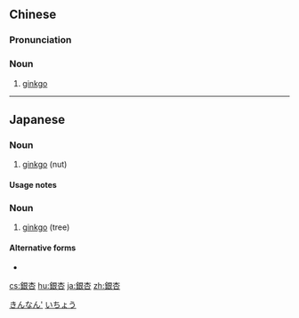 {{also|银杏}}
==Chinese==
{{zh-forms|s=银杏}}
{{wikipedia|lang=zh}}

===Pronunciation===
{{zh-pron
|m=yínxìng
|c=ngan4 hang6
|mn=gîn-hēng/gûn-hēng
|cat=n
}}

===Noun===
{{zh-noun}}

# [[ginkgo]]

{{zh-cat|Trees}}

----

==Japanese==
{{ja-kanjitab|ぎん|あん|k2=なん|yomi=o}}

===Noun===
{{ja-noun|ぎんなん}}

# [[ginkgo]] (nut)

====Usage notes====
{{ja-renjō|an|nan|sort=きんなん'}}

===Noun===
{{ja-noun|いちょう|イチョウ}}

# {{ja-def|イチョウ}} [[ginkgo]] (tree)

====Alternative forms====
* {{l|ja|公孫樹}}

[[Category:ja:Nuts|きんなん']]
[[Category:ja:Trees|いちょう]]

[[cs:銀杏]]
[[hu:銀杏]]
[[ja:銀杏]]
[[zh:銀杏]]